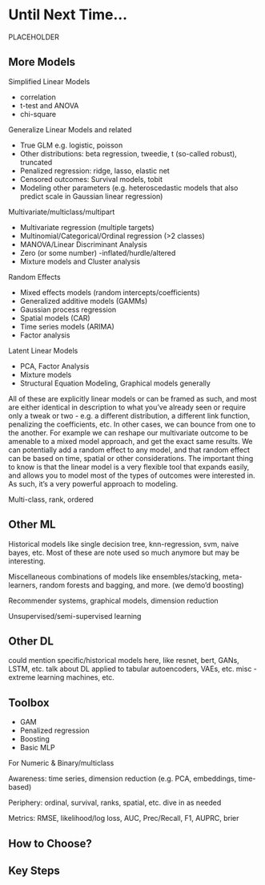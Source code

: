 # Until Next Time...

PLACEHOLDER

## More Models


<!-- TODO: This is the list from the LM chapter, add other stuff that isn't covered and might be of interest (even if only historically) -->

Simplified Linear Models

- correlation
- t-test and ANOVA
- chi-square

Generalize Linear Models and related

- True GLM e.g. logistic, poisson
- Other distributions: beta regression, tweedie, t (so-called robust), truncated
- Penalized regression: ridge, lasso, elastic net
- Censored outcomes: Survival models, tobit
- Modeling other parameters (e.g. heteroscedastic models that also predict scale in Gaussian linear regression)

Multivariate/multiclass/multipart

- Multivariate regression (multiple targets)
- Multinomial/Categorical/Ordinal regression (>2 classes)
- MANOVA/Linear Discriminant Analysis
- Zero (or some number) -inflated/hurdle/altered
- Mixture models and Cluster analysis


Random Effects

- Mixed effects models (random intercepts/coefficients)
- Generalized additive models (GAMMs)
- Gaussian process regression
- Spatial models (CAR)
- Time series models (ARIMA)
- Factor analysis

Latent Linear Models

- PCA, Factor Analysis
- Mixture models
- Structural Equation Modeling, Graphical models generally

All of these are explicitly linear models or can be framed as such, and most are either identical in description to what you've already seen or require only a tweak or two - e.g. a different distribution, a different link function, penalizing the coefficients, etc. In other cases, we can bounce from one to the another. For example we can reshape our multivariate outcome to be amenable to a mixed model approach, and get the exact same results. We can potentially add a random effect to any model, and that random effect can be based on time, spatial or other considerations. The important thing to know is that the linear model is a very flexible tool that expands easily, and allows you to model most of the types of outcomes were interested in. As such, it's a very powerful approach to modeling.


Multi-class, rank, ordered

## Other ML

Historical models like single decision tree, knn-regression, svm, naive bayes, etc. Most of these are note used so much anymore but may be interesting. 

Miscellaneous combinations of models like ensembles/stacking, meta-learners, random forests and bagging, and more. (we demo'd boosting)

Recommender systems, graphical models, dimension reduction

Unsupervised/semi-supervised learning


## Other DL

could mention specific/historical models here, like resnet, bert, GANs, LSTM, etc.
talk about DL applied to tabular
autoencoders, VAEs, etc.
misc - extreme learning machines, etc.

## Toolbox

- GAM
- Penalized regression
- Boosting
- Basic MLP

For Numeric & Binary/multiclass

Awareness: time series, dimension reduction (e.g. PCA, embeddings, time-based)

Periphery: ordinal, survival, ranks, spatial,  etc. dive in as needed

Metrics: RMSE, likelihood/log loss, AUC, Prec/Recall, F1, AUPRC, brier


## How to Choose?


## Key Steps